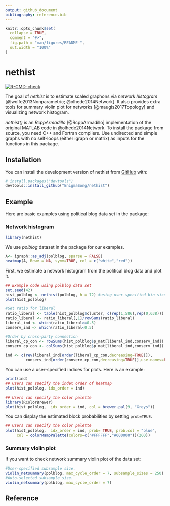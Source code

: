 ```yaml
---
output: github_document
bibliography: reference.bib 
---
```


<!-- README.md is generated from README.Rmd. Please edit that file -->

```r
knitr::opts_chunk$set(
  collapse = TRUE,
  comment = "#>",
  fig.path = "man/figures/README-",
  out.width = "100%"
)
```

# nethist

<!-- badges: start -->
[![R-CMD-check](https://github.com/EnigmaSong/nethist/actions/workflows/R-CMD-check.yaml/badge.svg)](https://github.com/EnigmaSong/nethist/actions/workflows/R-CMD-check.yaml)
<!-- badges: end -->

The goal of *nethist* is to estimate scaled graphons via *network histogram* [@wolfe2013Nonparametric; @olhede2014Network]. It also provides extra tools for summary violin plot for networks [@maugis2017Topology] and visualizing network histogram.

*nethist()* is an *RcppArmadillo* [@RcppArmadillo] implementation of the original MATLAB code in @olhede2014Network. To install the package from source, you need C++ and Fortran compilers. Use undirected and simple graphs with no self-loops (either igraph or matrix) as inputs for the functions in this package.

## Installation

You can install the development version of nethist from [GitHub](https://github.com/) with:

``` r
# install.packages("devtools")
devtools::install_github("EnigmaSong/nethist")
```

## Example

Here are basic examples using political blog data set in the package:

### Network histogram 

```r
library(nethist)
```

We use *polblog* dataset in the package for our examples. 

```r
A<- igraph::as_adj(polblog, sparse = FALSE)
heatmap(A, Rowv = NA, symm=TRUE, col = c("white","red"))
```

First, we estimate a network histogram from the political blog data and plot it.
```r
## Example code using polblog data set
set.seed(42)
hist_polblog <- nethist(polblog, h = 72) #using user-specified bin size.
plot(hist_polblog)
```

```r
#Get ratio for liberal
ratio_liberal <- table(hist_polblog$cluster, c(rep(1,586),rep(0,638)))
ratio_liberal <- ratio_liberal[,1]/rowSums(ratio_liberal)
liberal_ind <- which(ratio_liberal>=0.5)
conserv_ind <- which(ratio_liberal<0.5)

#Order by cross-party connection
liberal_cp_con <- rowSums(hist_polblog$p_mat[liberal_ind,conserv_ind])
conserv_cp_con <- colSums(hist_polblog$p_mat[liberal_ind,conserv_ind])

ind <- c(rev(liberal_ind[order(liberal_cp_con,decreasing=TRUE)]),
         conserv_ind[order(conserv_cp_con,decreasing=TRUE)],use.names=FALSE);
```

You can use a user-specified indices for plots. Here is an example:
```r
print(ind) 
## Users can specify the index order of heatmap
plot(hist_polblog, idx_order = ind)

## Users can specify the color palette
library(RColorBrewer)
plot(hist_polblog,  idx_order = ind, col = brewer.pal(9, "Greys"))
```

You can display the estimated block probabilities by setting `prob=TRUE`.
```r
## Users can specify the color palette 
plot(hist_polblog,  idx_order = ind, prob= TRUE, prob.col = "blue",
     col = colorRampPalette(colors=c("#FFFFFF","#000000"))(200))
```


### Summary violin plot

If you want to check network summary violin plot of the data set:
```r
#User-specified subsample size.
violin_netsummary(polblog, max_cycle_order = 7, subsample_sizes = 250) 
#Auto-selected subsample size.
violin_netsummary(polblog, max_cycle_order = 7) 
```

## Reference

